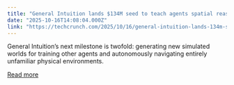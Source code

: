 ```yaml
---
title: "General Intuition lands $134M seed to teach agents spatial reasoning using video game clips"
date: "2025-10-16T14:08:04.000Z"
link: "https://techcrunch.com/2025/10/16/general-intuition-lands-134m-seed-to-teach-agents-spatial-reasoning-using-video-game-clips/"
---
```


General Intuition’s next milestone is twofold: generating new simulated worlds for training other agents and autonomously navigating entirely unfamiliar physical environments.  

[Read more](https://techcrunch.com/2025/10/16/general-intuition-lands-134m-seed-to-teach-agents-spatial-reasoning-using-video-game-clips/)
